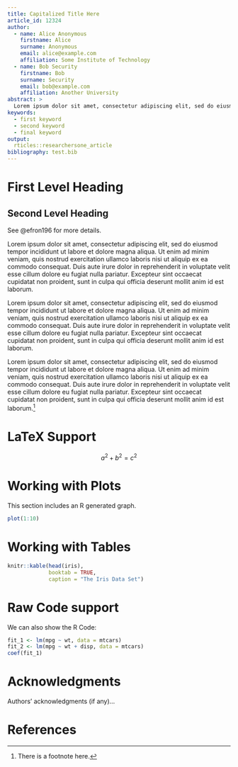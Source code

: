 ```yaml
---
title: Capitalized Title Here
article_id: 12324
author:
  - name: Alice Anonymous
    firstname: Alice
    surname: Anonymous
    email: alice@example.com
    affiliation: Some Institute of Technology
  - name: Bob Security
    firstname: Bob
    surname: Security
    email: bob@example.com
    affiliation: Another University
abstract: >
  Lorem ipsum dolor sit amet, consectetur adipiscing elit, sed do eiusmod tempor incididunt ut labore et dolore magna aliqua. Ut enim ad minim veniam, quis nostrud exercitation ullamco laboris nisi ut aliquip ex ea commodo consequat. Duis aute irure dolor in reprehenderit in voluptate velit esse cillum dolore eu fugiat nulla pariatur. Excepteur sint occaecat cupidatat non proident, sunt in culpa qui officia deserunt mollit anim id est laborum.
keywords:
  - first keyword
  - second keyword
  - final keyword
output:
  rticles::researchersone_article
bibliography: test.bib
---
```


# First Level Heading

## Second Level Heading

See @efron196 for more details.

Lorem ipsum dolor sit amet, consectetur adipiscing elit, sed do eiusmod tempor incididunt ut labore et dolore magna aliqua. Ut enim ad minim veniam, quis nostrud exercitation ullamco laboris nisi ut aliquip ex ea commodo consequat. Duis aute irure dolor in reprehenderit in voluptate velit esse cillum dolore eu fugiat nulla pariatur. Excepteur sint occaecat cupidatat non proident, sunt in culpa qui officia deserunt mollit anim id est laborum.

Lorem ipsum dolor sit amet, consectetur adipiscing elit, sed do eiusmod tempor incididunt ut labore et dolore magna aliqua. Ut enim ad minim veniam, quis nostrud exercitation ullamco laboris nisi ut aliquip ex ea commodo consequat. Duis aute irure dolor in reprehenderit in voluptate velit esse cillum dolore eu fugiat nulla pariatur. Excepteur sint occaecat cupidatat non proident, sunt in culpa qui officia deserunt mollit anim id est laborum.

Lorem ipsum dolor sit amet, consectetur adipiscing elit, sed do eiusmod tempor incididunt ut labore et dolore magna aliqua. Ut enim ad minim veniam, quis nostrud exercitation ullamco laboris nisi ut aliquip ex ea commodo consequat. Duis aute irure dolor in reprehenderit in voluptate velit esse cillum dolore eu fugiat nulla pariatur. Excepteur sint occaecat cupidatat non proident, sunt in culpa qui officia deserunt mollit anim id est laborum.^[There is a footnote here.]

# LaTeX Support

$$a^2+b^2=c^2$$

# Working with Plots

This section includes an R generated graph.
```r
plot(1:10)
```

# Working with Tables

```r
knitr::kable(head(iris), 
             booktab = TRUE, 
             caption = "The Iris Data Set")
```

# Raw Code support

We can also show the R Code:

```r
fit_1 <- lm(mpg ~ wt, data = mtcars)
fit_2 <- lm(mpg ~ wt + disp, data = mtcars)
coef(fit_1)
```


# Acknowledgments

Authors' acknowledgments (if any)...

# References
